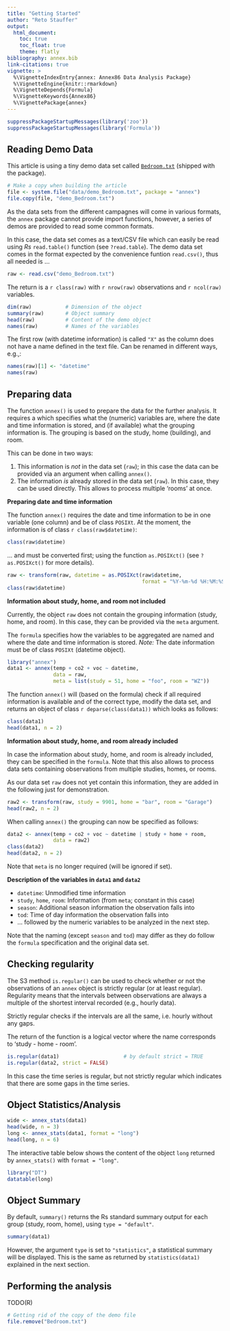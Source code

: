 ```yaml
---
title: "Getting Started"
author: "Reto Stauffer"
output:
  html_document:
    toc: true
    toc_float: true
    theme: flatly
bibliography: annex.bib
link-citations: true
vignette: >
  %\VignetteIndexEntry{annex: Annex86 Data Analysis Package}
  %\VignetteEngine{knitr::rmarkdown}
  %\VignetteDepends{Formula}
  %\VignetteKeywords{Annex86}
  %\VignettePackage{annex}
---
```


```r
suppressPackageStartupMessages(library('zoo'))
suppressPackageStartupMessages(library('Formula'))
```


## Reading Demo Data

This article is using a tiny demo data set called
[`Bedroom.txt`](../inst/data/demo_Bedroom.txt) (shipped
with the package).

```r
# Make a copy when building the article
file <- system.file("data/demo_Bedroom.txt", package = "annex")
file.copy(file, "demo_Bedroom.txt")
```

As the data sets from the different campagnes will
come in various formats, the `annex` package cannot
provide import functions, however, a series of 
demos are provided to read some common formats.

In this case, the data set comes as a text/CSV file
which can easily be read using _Rs_ `read.table()`
function (see `?read.table`). The demo data set
comes in the format expected by the convenience
funtion `read.csv()`, thus all needed is ...

```r
raw <- read.csv("demo_Bedroom.txt")
```

The return is a `r class(raw)` with `r nrow(raw)` observations
and `r ncol(raw)` variables.

```r
dim(raw)           # Dimension of the object
summary(raw)       # Object summary
head(raw)          # Content of the demo object
names(raw)         # Names of the variables
```

The first row (with datetime information) is called `"X"` as the
column does not have a name defined in the text file. Can be
renamed in different ways, e.g.,:

```r
names(raw)[1] <- "datetime"
names(raw)
```


## Preparing data

The function `annex()` is used to prepare the data
for the further analysis. It requires a \code{formula} which
specifies what the (numeric) variables are, where the date
and time information is stored, and (if available) what
the grouping information is. The grouping is based on
the study, home (building), and room.

This can be done in two ways:

1. This information is _not_ in the data set (`raw`); in this
   case the data can be provided via an argument \code{meta} when
   calling `annex()`.
2. The information _is_ already stored in the data set (`raw`).
   In this case, they can be used directly. This allows to
   process multiple 'rooms' at once.

**Preparing date and time information**

The function `annex()` requires the date and time
information to be in one variable (one column) and be
of class `POSIXt`. At the moment, the information is
of class `r class(raw$datetime)`:

```r
class(raw$datetime)
```

... and must be converted first; using the
function `as.POSIXct()` (see `?as.POSIXct()` for more details).

```r
raw <- transform(raw, datetime = as.POSIXct(raw$datetime,
                                            format = "%Y-%m-%d %H:%M:%S", tz = "UTC"))
class(raw$datetime)
```


**Information about study, home, and room not included**

Currently, the object `raw` does not contain the grouping
information (study, home, and room). In this case, they can
be provided via the `meta` argument.

The `formula` specifies how the variables to be aggregated
are named and where the date and time information is stored.
_Note:_ The date information must be of class `POSIXt`
(datetime object).

```r
library("annex")
data1 <- annex(temp + co2 + voc ~ datetime,
               data = raw,
               meta = list(study = 51, home = "foo", room = "WZ"))
```

The function `annex()` will (based on the formula) check
if all required information is available and of the correct type,
modify the data set, and returns an object of class
`r deparse(class(data1))` which looks as follows:

```r
class(data1)
head(data1, n = 2)
```


**Information about study, home, and room already included**

In case the information about study, home, and room is already included,
they can be specified in the `formula`. Note that this also allows to
process data sets containing observations from multiple studies, homes,
or rooms.

As our data set `raw` does not yet contain this information, they are
added in the following just for demonstration.

```r
raw2 <- transform(raw, study = 9901, home = "bar", room = "Garage")
head(raw2, n = 2)
```

When calling `annex()` the grouping can now be specified as follows:

```r
data2 <- annex(temp + co2 + voc ~ datetime | study + home + room,
               data = raw2)
class(data2)
head(data2, n = 2)
```

Note that `meta` is no longer required (will be ignored if set).

**Description of the variables in `data1` and `data2`**

* `datetime`: Unmodified time information
* `study`, `home`, `room`: Information (from `meta`; constant in this case)
* `season`: Additional season information the observation falls into
* `tod`: Time of day information the observation falls into
* ... followed by the numeric variables to be analyzed in the next step.

Note that the naming (except `season` and `tod`) may differ
as they do follow the `formula` specification and the original data set.


## Checking regularity

The S3 method `is.regular()` can be used to check whether or
not the observations of an `annex` object is strictly regular
(or at least regular). Regularity means that the intervals
between observations are always a multiple of the shortest
interval recorded (e.g., hourly data).

Strictly regular checks if the intervals are all the same,
i.e. hourly without any gaps.

The return of the function is a logical vector where the name
corresponds to 'study - home - room'.

```r
is.regular(data1)                     # by default strict = TRUE
is.regular(data2, strict = FALSE)
```

In this case the time series is regular, but not strictly regular
which indicates that there are some gaps in the time series.


## Object Statistics/Analysis

```r
wide <- annex_stats(data1)
head(wide, n = 3)
long <- annex_stats(data1, format = "long")
head(long, n = 6)
```

The interactive table below shows the content of the object `long`
returned by `annex_stats()` with `format = "long"`.

```r
library("DT")
datatable(long)
```


## Object Summary

By default, `summary()` returns the Rs standard summary output
for each group (study, room, home), using `type = "default"`.

```r
summary(data1)
```

However, the argument `type` is set to `"statistics"`, 
a statistical summary will be displayed. This is the same
as returned by `statistics(data1)` explained in the next section.


## Performing the analysis

TODO(R)


```r
# Getting rid of the copy of the demo file
file.remove("Bedroom.txt")
```

